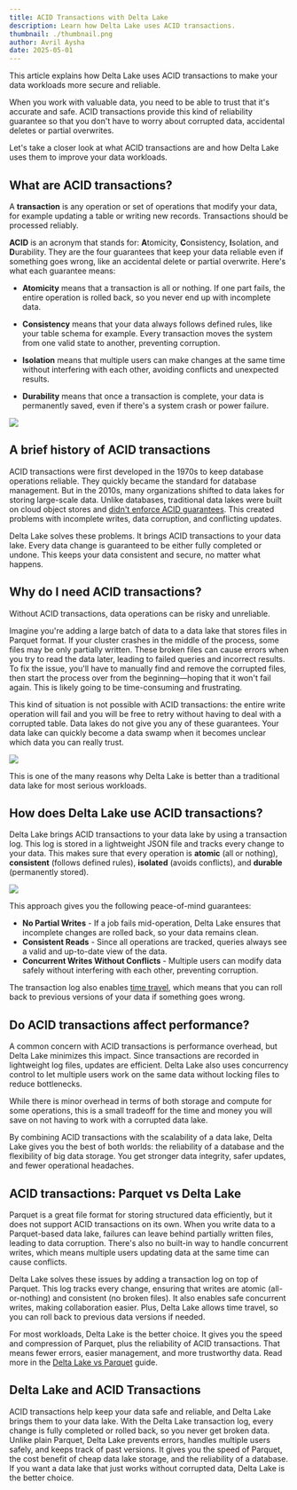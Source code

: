```yaml
---
title: ACID Transactions with Delta Lake
description: Learn how Delta Lake uses ACID transactions.
thumbnail: ./thumbnail.png
author: Avril Aysha
date: 2025-05-01
---
```


This article explains how Delta Lake uses ACID transactions to make your data workloads more secure and reliable.

When you work with valuable data, you need to be able to trust that it's accurate and safe. ACID transactions provide this kind of reliability guarantee so that you don't have to worry about corrupted data, accidental deletes or partial overwrites.

Let's take a closer look at what ACID transactions are and how Delta Lake uses them to improve your data workloads.

## What are ACID transactions?

A **transaction** is any operation or set of operations that modify your data, for example updating a table or writing new records. Transactions should be processed reliably.

**ACID** is an acronym that stands for: **A**tomicity, **C**onsistency, **I**solation, and **D**urability. They are the four guarantees that keep your data reliable even if something goes wrong, like an accidental delete or partial overwrite. Here's what each guarantee means:

- **Atomicity** means that a transaction is all or nothing. If one part fails, the entire operation is rolled back, so you never end up with incomplete data.

- **Consistency** means that your data always follows defined rules, like your table schema for example. Every transaction moves the system from one valid state to another, preventing corruption.

- **Isolation** means that multiple users can make changes at the same time without interfering with each other, avoiding conflicts and unexpected results.

- **Durability** means that once a transaction is complete, your data is permanently saved, even if there's a system crash or power failure.

![](image1.png)

## A brief history of ACID transactions

ACID transactions were first developed in the 1970s to keep database operations reliable. They quickly became the standard for database management. But in the 2010s, many organizations shifted to data lakes for storing large-scale data. Unlike databases, traditional data lakes were built on cloud object stores and [didn't enforce ACID guarantees](https://delta.io/blog/delta-lake-vs-data-lake/). This created problems with incomplete writes, data corruption, and conflicting updates.

Delta Lake solves these problems. It brings ACID transactions to your data lake. Every data change is guaranteed to be either fully completed or undone. This keeps your data consistent and secure, no matter what happens.

## Why do I need ACID transactions?

Without ACID transactions, data operations can be risky and unreliable.

Imagine you're adding a large batch of data to a data lake that stores files in Parquet format. If your cluster crashes in the middle of the process, some files may be only partially written. These broken files can cause errors when you try to read the data later, leading to failed queries and incorrect results. To fix the issue, you'll have to manually find and remove the corrupted files, then start the process over from the beginning—hoping that it won't fail again. This is likely going to be time-consuming and frustrating.

This kind of situation is not possible with ACID transactions: the entire write operation will fail and you will be free to retry without having to deal with a corrupted table. Data lakes do not give you any of these guarantees. Your data lake can quickly become a data swamp when it becomes unclear which data you can really trust.

![](image2.gif)

This is one of the many reasons why Delta Lake is better than a traditional data lake for most serious workloads.

## How does Delta Lake use ACID transactions?

Delta Lake brings ACID transactions to your data lake by using a transaction log. This log is stored in a lightweight JSON file and tracks every change to your data. This makes sure that every operation is **atomic** (all or nothing), **consistent** (follows defined rules), **isolated** (avoids conflicts), and **durable** (permanently stored).

![](image3.png)

This approach gives you the following peace-of-mind guarantees:

- **No Partial Writes** - If a job fails mid-operation, Delta Lake ensures that incomplete changes are rolled back, so your data remains clean.
- **Consistent Reads** - Since all operations are tracked, queries always see a valid and up-to-date view of the data.
- **Concurrent Writes Without Conflicts** - Multiple users can modify data safely without interfering with each other, preventing corruption.

The transaction log also enables [time travel](https://delta.io/blog/2023-02-01-delta-lake-time-travel/), which means that you can roll back to previous versions of your data if something goes wrong.

## Do ACID transactions affect performance?

A common concern with ACID transactions is performance overhead, but Delta Lake minimizes this impact. Since transactions are recorded in lightweight log files, updates are efficient. Delta Lake also uses concurrency control to let multiple users work on the same data without locking files to reduce bottlenecks.

While there is minor overhead in terms of both storage and compute for some operations, this is a small tradeoff for the time and money you will save on not having to work with a corrupted data lake.

By combining ACID transactions with the scalability of a data lake, Delta Lake gives you the best of both worlds: the reliability of a database and the flexibility of big data storage. You get stronger data integrity, safer updates, and fewer operational headaches.

## ACID transactions: Parquet vs Delta Lake

Parquet is a great file format for storing structured data efficiently, but it does not support ACID transactions on its own. When you write data to a Parquet-based data lake, failures can leave behind partially written files, leading to data corruption. There's also no built-in way to handle concurrent writes, which means multiple users updating data at the same time can cause conflicts.

Delta Lake solves these issues by adding a transaction log on top of Parquet. This log tracks every change, ensuring that writes are atomic (all-or-nothing) and consistent (no broken files). It also enables safe concurrent writes, making collaboration easier. Plus, Delta Lake allows time travel, so you can roll back to previous data versions if needed.

For most workloads, Delta Lake is the better choice. It gives you the speed and compression of Parquet, plus the reliability of ACID transactions. That means fewer errors, easier management, and more trustworthy data. Read more in the [Delta Lake vs Parquet](https://delta.io/blog/delta-lake-vs-parquet-comparison) guide.

## Delta Lake and ACID Transactions

ACID transactions help keep your data safe and reliable, and Delta Lake brings them to your data lake. With the Delta Lake transaction log, every change is fully completed or rolled back, so you never get broken data. Unlike plain Parquet, Delta Lake prevents errors, handles multiple users safely, and keeps track of past versions. It gives you the speed of Parquet, the cost benefit of cheap data lake storage, and the reliability of a database. If you want a data lake that just works without corrupted data, Delta Lake is the better choice.
